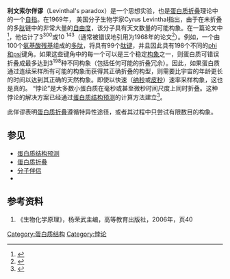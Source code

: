 '''利文索尔佯谬'''（Levinthal's paradox）是一个思想实验，也是[[蛋白质折叠|蛋白质折叠]]理论中的一个[[自指|自指]]。在1969年， 美国分子生物学家Cyrus Levinthal指出，由于在未折叠的多[[肽|肽]]链中的非常大量的[[自由度_(物理学)|自由度]]，该分子具有天文数量的可能构象。在一篇论文中<ref>{{cite journal|last=Levinthal|first=Cyrus|year=1969|title=How to Fold Graciously|journal=Mossbauer Spectroscopy in Biological Systems: Proceedings of a meeting held at Allerton House, Monticello, Illinois|pages=22–24|url=http://www-miller.ch.cam.ac.uk/levinthal/levinthal.html|archiveurl=https://web.archive.org/web/20101007174851/http://www-miller.ch.cam.ac.uk/levinthal/levinthal.html|archivedate=2010-10-07|access-date=2017-03-17|dead-url=no}}</ref>，他估计了3<sup> 300 </sup>或10 <sup>143</sup>（通常被错误地引用为1968年的论文<ref>{{cite journal|last=Levinthal|first=Cyrus|year=1968|title=Are there pathways for protein folding?|journal=Journal de Chimie Physique et de Physico-Chimie Biologique|volume=65|pages=44–45|url=http://www.biochem.wisc.edu/courses/biochem704/Reading/Levinthal1968.pdf|archiveurl=https://web.archive.org/web/20090902211239/http://www.biochem.wisc.edu/courses/biochem704/Reading/Levinthal1968.pdf|archivedate=2009-09-02|access-date=2009-11-05|dead-url=no}}</ref>）。例如，一个由100个[[氨基酸|氨基酸]][[残基|残基]]组成的[[多肽|多肽]]，将具有99个[[肽键|肽键]]，并且因此具有198个不同的[[二面角|phi和psi]]键角。如果这些键角中的每一个可以是三个稳定[[构象|构象]]之一，则蛋白质可错误折叠成最多达到3<sup>198</sup>种不同构象（包括任何可能的折叠冗余）。因此，如果蛋白质通过连续采样所有可能的构象而获得其正确折叠的构型，则需要比宇宙的年龄更长的时间以达到其正确的天然构象。即使以快速（[[纳秒|纳秒]]或[[皮秒|皮秒]]）速率采样构象，这也是真的。 “悖论”是大多数小蛋白质在毫秒或甚至微秒时间尺度上同时折叠。这种悖论的解决方案已经通过[[蛋白质结构预测|蛋白质结构预测]]的计算方法建立<ref>{{cite journal |vauthors=Zwanzig R, Szabo A, Bagchi B |title=Levinthal's paradox |journal=Proc Natl Acad Sci USA |date=1992-01-01 |volume=89 |issue=1 |pages=20–22 |pmc=48166 |pmid=1729690 |doi=10.1073/pnas.89.1.20}}</ref>。

此佯谬表明[[蛋白质折叠|蛋白质折叠]]遵循特异性途径，或者其过程中只尝试有限数目的构象。

==参见==
*[[蛋白质结构预测|蛋白质结构预测]]
*[[蛋白质折叠|蛋白质折叠]]
*[[分子伴侣|分子伴侣]]
*{{le|安芬森法则|Anfinsen's dogma}}

==参考资料==
{{reflist}}

#《生物化学原理》，杨荣武主编，高等教育出版社，2006年，页40

[[Category:蛋白质结构|Category:蛋白质结构]]
[[Category:悖论|Category:悖论]]